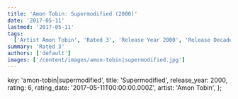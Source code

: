 ```yaml
---
title: 'Amon Tobin: Supermodified (2000)'
date: '2017-05-11'
lastmod: '2017-05-11'
tags:
  ['Artist Amon Tobin', 'Rated 3', 'Release Year 2000', 'Release Decade 2000']
summary: 'Rated 3'
authors: ['default']
images: ['/content/images/amon-tobin|supermodified.jpg']
---
```


  key: 'amon-tobin|supermodified',
  title: 'Supermodified',
  release_year: 2000,
  rating: 6,
  rating_date: '2017-05-11T00:00:00.000Z',
  artist: 'Amon Tobin',
};

<MusicRating data={data} />
